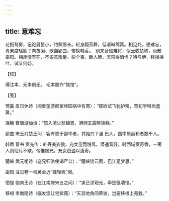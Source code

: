 ```yaml
---
---
---
```

title: 意难忘
---







花拥鸳房，记驼肩髻小，约鬓眉长。轻身翻燕舞，低语啭莺簧。相见处，便难忘，肯亲度瑶觞？向夜阑、歌翻郢曲，带换韩香。　别来音信难将，似云收楚峡，雨散巫阳。相逢情有在，不语意难量。些个事，断人肠，怎禁得恓惶？待与伊、移根换叶，试又何妨。





【校】


傅注本、元本俱无。 毛本题作“妓馆”。





【笺】


莺簧 皮日休诗（闻鲁望游颜家林园病中有寄）：“蝶欲试飞犹护粉，莺初学啭尚羞簧。”

瑶觞 曹唐游仙诗：“怨入清尘愁锦思，酒倾玄露醉瑶觞。”

郢曲 宋玉对楚王问：客有歌于郢中者，其始曰下里 巴人，国中属而和者数千人。

韩香 晋书 贾充传：韩寿美姿貌，充女见而悦焉，潜通音好。时西域贡奇香，一著人则经月不歇，帝惟赐充，充女密盗以遗寿。

楚峡 武元衡诗（送兄归洛使谒严公）：“楚峡饶云雨，巴江足梦思。”

巫阳 注见卷一祝英台近“挂轻帆”阕。

恓惶 骆宾王诗（在江南赠宋五之问）：“谋己谬观光，牵迹强凄惶。”

移根 李商隐诗（临发崇让宅紫薇）：“天涯地角同荣谢，岂要移根上苑栽。”